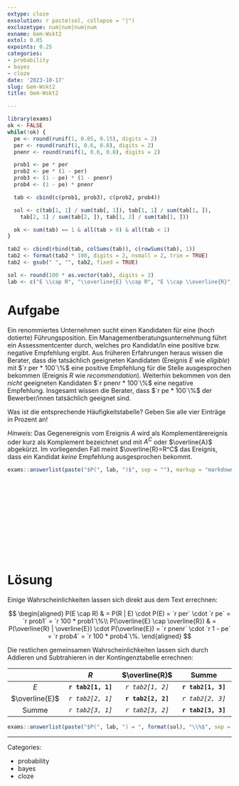 ```yaml
---
extype: cloze
exsolution: r paste(sol, collapse = "|")
exclozetype: num|num|num|num
exname: Gem-Wskt2
extol: 0.05
expoints: 0.25
categories:
- probability
- bayes
- cloze
date: '2023-10-17'
slug: Gem-Wskt2
title: Gem-Wskt2

---
```



<!-- This exercise is based on the R/exams exercise compilations. -->

```r
library(exams)
ok <- FALSE
while(!ok) {
  pe <- round(runif(1, 0.05, 0.15), digits = 2)
  per <- round(runif(1, 0.6, 0.8), digits = 2)
  pnenr <- round(runif(1, 0.6, 0.8), digits = 2)

  prob1 <- pe * per
  prob2 <- pe * (1 - per)
  prob3 <- (1 - pe) * (1 - pnenr)
  prob4 <- (1 - pe) * pnenr

  tab <- cbind(c(prob1, prob3), c(prob2, prob4))

  sol <- c(tab[1, 1] / sum(tab[, 1]), tab[1, 1] / sum(tab[1, ]),
    tab[2, 1] / sum(tab[2, ]), tab[1, 2] / sum(tab[1, ]))

  ok <- sum(tab) == 1 & all(tab > 0) & all(tab < 1)
}

tab2 <- cbind(rbind(tab, colSums(tab)), c(rowSums(tab), 1))
tab2 <- format(tab2 * 100, digits = 2, nsmall = 2, trim = TRUE)
tab2 <- gsub(" ", "", tab2, fixed = TRUE)

sol <- round(100 * as.vector(tab), digits = 2)
lab <- c("E \\cap R", "\\overline{E} \\cap R", "E \\cap \\overline{R}", "\\overline{E} \\cap \\overline{R}")
```



# Aufgabe

Ein renommiertes Unternehmen sucht einen Kandidaten für eine (hoch dotierte) Führungsposition.
Ein Managementberatungsunternehmung führt ein Assessmentcenter durch, 
welches pro Kandidat/in eine positive bzw. negative Empfehlung ergibt.
Aus früheren Erfahrungen heraus wissen die Berater, 
dass die tatsächlich geeigneten Kandidaten (Ereignis $E$ wie *eligible*) mit 
$`r per * 100`\%$ eine positive Empfehlung für die Stelle ausgesprochen bekommen 
(Ereignis $R$ wie *recommendation*).
Weiterhin bekommen von den *nicht* geeigneten Kandidaten $`r pnenr * 100`\%$ 
eine negative Empfehlung.
Insgesamt wissen die Berater, dass $`r pe * 100`\%$ der Bewerber/innen 
tatsächlich geeignet sind.


Was ist die entsprechende Häufigkeitstabelle? 
Geben Sie alle vier Einträge in Prozent an!


*Hinweis*: Das Gegenereignis vom Ereignis $A$ wird als Komplementärereignis oder 
kurz als Komplement bezeichnet und mit $A^C$ oder $\overline{A}$ abgekürzt. 
Im vorliegenden Fall meint $\overline{R}=R^C$ das Ereignis, 
dass ein Kandidat *keine* Empfehlung ausgesprochen bekommt.



```r
exams::answerlist(paste("$P(", lab, ")$", sep = ""), markup = "markdown")
```



</br>
</br>
</br>
</br>
</br>
</br>
</br>
</br>
</br>
</br>

# Lösung

Einige Wahrscheinlichkeiten lassen sich direkt aus dem Text errechnen:



$$
\begin{aligned}
  P(E \cap R) & =
    P(R | E) \cdot P(E) = `r per` \cdot `r pe` = `r prob1` = `r 100 * prob1`\%\\
  P(\overline{E} \cap \overline{R}) & =
    P(\overline{R} | \overline{E}) \cdot P(\overline{E}) = `r pnenr` \cdot `r 1 - pe` = `r prob4` = `r 100 * prob4`\%.
\end{aligned}
$$


Die restlichen gemeinsamen Wahrscheinlichkeiten lassen sich durch Addieren und Subtrahieren in der Kontingenztabelle errechnen:



|               | $R$                | $\overline{R}$     | Summe              |
|:-------------:|:------------------:|:------------------:|:------------------:|
|$E$            | **`r tab2[1, 1]`** |  _`r tab2[1, 2]`_  | **`r tab2[1, 3]`** |
|$\overline{E}$ |  _`r tab2[2, 1]`_  | **`r tab2[2, 2]`** |  _`r tab2[2, 3]`_  |
|Summe          |  _`r tab2[3, 1]`_  |  _`r tab2[3, 2]`_  | **`r tab2[3, 3]`** |

```r
exams::answerlist(paste("$P(", lab, ") = ", format(sol), "\\%$", sep = ""), markup = "markdown")
```




---

Categories: 

- probability
- bayes
- cloze

